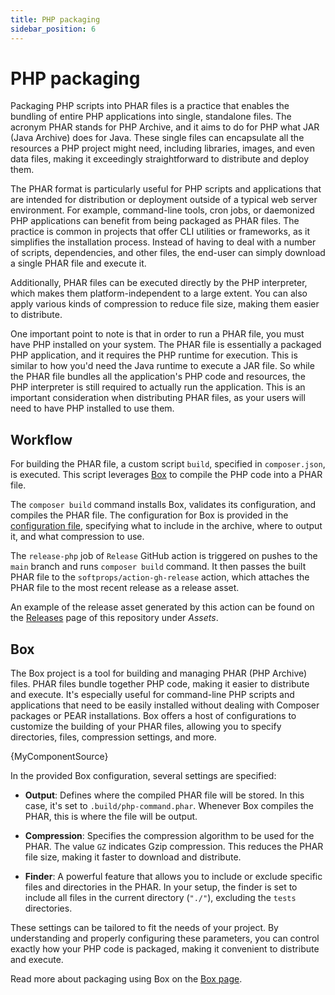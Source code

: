 ```yaml
---
title: PHP packaging
sidebar_position: 6
---
```


# PHP packaging

Packaging PHP scripts into PHAR files is a practice that enables the bundling of
entire PHP applications into single, standalone files. The acronym PHAR stands
for PHP Archive, and it aims to do for PHP what JAR (Java Archive) does for
Java. These single files can encapsulate all the resources a PHP project might
need, including libraries, images, and even data files, making it exceedingly
straightforward to distribute and deploy them.

The PHAR format is particularly useful for PHP scripts and applications that are
intended for distribution or deployment outside of a typical web server
environment. For example, command-line tools, cron jobs, or daemonized PHP
applications can benefit from being packaged as PHAR files. The practice is
common in projects that offer CLI utilities or frameworks, as it simplifies the
installation process. Instead of having to deal with a number of scripts,
dependencies, and other files, the end-user can simply download a single PHAR
file and execute it.

Additionally, PHAR files can be executed directly by the PHP interpreter, which
makes them platform-independent to a large extent. You can also apply various
kinds of compression to reduce file size, making them easier to distribute.

One important point to note is that in order to run a PHAR file, you must have
PHP installed on your system. The PHAR file is essentially a packaged PHP
application, and it requires the PHP runtime for execution. This is similar to
how you'd need the Java runtime to execute a JAR file. So while the PHAR file
bundles all the application's PHP code and resources, the PHP interpreter is
still required to actually run the application. This is an important
consideration when distributing PHAR files, as your users will need to have PHP
installed to use them.

## Workflow

For building the PHAR file, a custom script `build`, specified in `composer.json`, is
executed. This script leverages [Box](https://github.com/box-project/box) to
compile the PHP code into a PHAR file.

The `composer build` command installs Box, validates its configuration, and
compiles the PHAR file. The configuration for Box is provided in the
[configuration file](https://github.com/AlexSkrypnyk/scaffold/blob/main/box.json),
specifying what to include in the archive, where to output it, and what
compression to use.

The `release-php` job of `Release` GitHub action is triggered on pushes to
the `main` branch and runs `composer build` command. It then passes the built
PHAR file to the `softprops/action-gh-release` action, which attaches the PHAR
file to the most recent release as a release asset.

An example of the release asset generated by this action can be found on the
[Releases](https://github.com/AlexSkrypnyk/scaffold/releases) page of this
repository under *Assets*.

## Box

The Box project is a tool for building and managing PHAR (PHP Archive) files.
PHAR files bundle together PHP code, making it easier to distribute and execute.
It's especially useful for command-line PHP scripts and applications that need
to be easily installed without dealing with Composer packages or PEAR
installations. Box offers a host of configurations to customize the building of
your PHAR files, allowing you to specify directories, files, compression
settings, and more.


<CodeBlock language="jsx">{MyComponentSource}</CodeBlock>

In the provided Box configuration, several settings are specified:

- **Output**: Defines where the compiled PHAR file will be stored. In this case,
  it's set to `.build/php-command.phar`. Whenever Box compiles the
  PHAR, this is where the file will be output.

- **Compression**: Specifies the compression algorithm to be used for the PHAR.
  The value `GZ` indicates Gzip compression. This reduces the PHAR file size,
  making it faster to download and distribute.

- **Finder**: A powerful feature that allows you to include or exclude specific
  files and directories in the PHAR. In your setup, the finder is set to include
  all files in the current directory (`"./"`), excluding
  the `tests` directories.

These settings can be tailored to fit the needs of your project. By
understanding and properly configuring these parameters, you can control exactly
how your PHP code is packaged, making it convenient to distribute and execute.

Read more about packaging using Box on the [Box page](https://box-project.github.io/box/).
